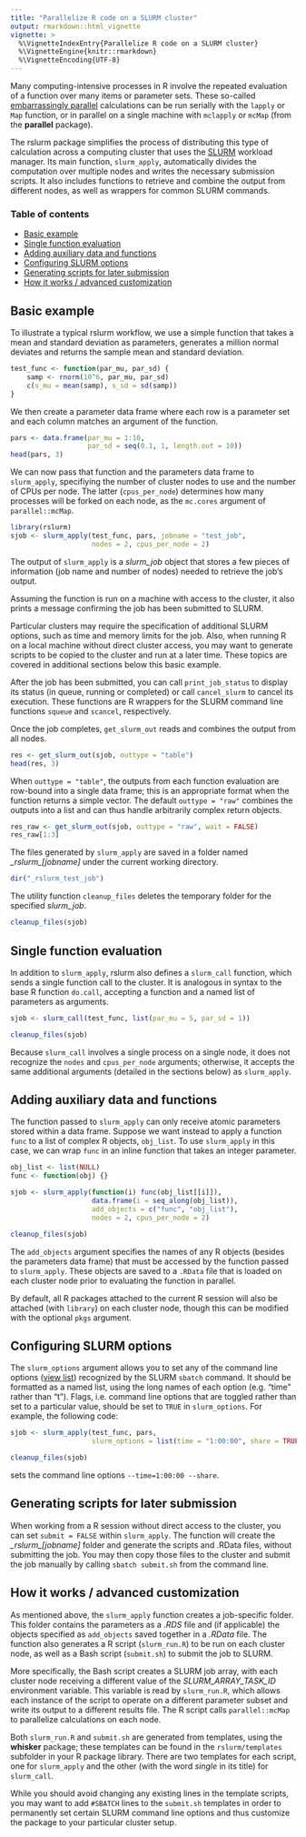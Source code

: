 ```yaml
---
title: "Parallelize R code on a SLURM cluster"
output: rmarkdown::html_vignette
vignette: >
  %\VignetteIndexEntry{Parallelize R code on a SLURM cluster}
  %\VignetteEngine{knitr::rmarkdown}
  %\VignetteEncoding{UTF-8}
---
```


Many computing-intensive processes in R involve the repeated evaluation of 
a function over many items or parameter sets. These so-called 
[embarrassingly parallel](https://en.wikipedia.org/wiki/Embarrassingly_parallel)
calculations can be run serially with the `lapply` or `Map` function, or in parallel
on a single machine with `mclapply` or `mcMap` (from the **parallel** package).

The rslurm package simplifies the process of distributing this type of calculation
across a computing cluster that uses the [SLURM](http://slurm.schedmd.com/) 
workload manager. Its main function, `slurm_apply`, automatically divides the
computation over multiple nodes and writes the necessary submission scripts.
It also includes functions to retrieve and combine the output from different nodes,
as well as wrappers for common SLURM commands.

### Table of contents

- [Basic example](#basic-example)
- [Single function evaluation](#single-function-evaluation)
- [Adding auxiliary data and functions](#adding-auxiliary-data-and-functions)
- [Configuring SLURM options](#configuring-slurm-options)
- [Generating scripts for later submission](#generating-scripts-for-later-submission)
- [How it works / advanced customization](#how-it-works-advanced-customization)


## Basic example

To illustrate a typical rslurm workflow, we use a simple function that takes
a mean and standard deviation as parameters, generates a million normal deviates
and returns the sample mean and standard deviation.

```r
test_func <- function(par_mu, par_sd) {
    samp <- rnorm(10^6, par_mu, par_sd)
    c(s_mu = mean(samp), s_sd = sd(samp))
}
```

We then create a parameter data frame where each row is a parameter set and each
column matches an argument of the function.

```r
pars <- data.frame(par_mu = 1:10,
                   par_sd = seq(0.1, 1, length.out = 10))
head(pars, 3)
```

We can now pass that function and the parameters data frame to `slurm_apply`,
specifiying the number of cluster nodes to use and the number of CPUs per node.
The latter (`cpus_per_node`) determines how many processes will be forked on
each node, as the `mc.cores` argument of `parallel::mcMap`. 
```r
library(rslurm)
sjob <- slurm_apply(test_func, pars, jobname = "test_job", 
                    nodes = 2, cpus_per_node = 2)
```
The output of `slurm_apply` is a *slurm_job* object that stores a few pieces of 
information (job name and number of nodes) needed to retrieve the job's output. 

Assuming the function is run on a machine with access to the cluster, it also 
prints a message confirming the job has been submitted to SLURM.

Particular clusters may require the specification of additional SLURM options,
such as time and memory limits for the job. Also, when running R on a local
machine without direct cluster access, you may want to generate scripts to be
copied to the cluster and run at a later time. These topics are covered in
additional sections below this basic example.

After the job has been submitted, you can call `print_job_status` to display its
status (in queue, running or completed) or call `cancel_slurm` to cancel its
execution. These functions are R wrappers for the SLURM command line functions
`squeue` and `scancel`, respectively.

Once the job completes, `get_slurm_out` reads and combines the output from all
nodes.
```r
res <- get_slurm_out(sjob, outtype = "table")
head(res, 3)
```

When `outtype = "table"`, the outputs from each function evaluation are 
row-bound into a single data frame; this is an appropriate format when the 
function returns a simple vector. The default `outtype = "raw"` combines the
outputs into a list and can thus handle arbitrarily complex return objects.

```r
res_raw <- get_slurm_out(sjob, outtype = "raw", wait = FALSE)
res_raw[1:3]
```

The files generated by `slurm_apply` are saved in a folder named
*\_rslurm_[jobname]* under the current working directory.

```r
dir("_rslurm_test_job")
```

The utility function `cleanup_files` deletes the temporary folder for the
specified *slurm_job*.

```r
cleanup_files(sjob)
```


## Single function evaluation

In addition to `slurm_apply`, rslurm also defines a `slurm_call` function, which
sends a single function call to the cluster. It is analogous in syntax to the 
base R function `do.call`, accepting a function and a named list of parameters
as arguments.

```r
sjob <- slurm_call(test_func, list(par_mu = 5, par_sd = 1))
```
```r
cleanup_files(sjob)
```

Because `slurm_call` involves a single process on a single node, it does not
recognize the `nodes` and `cpus_per_node` arguments; otherwise, it accepts the
same additional arguments (detailed in the sections below) as `slurm_apply`.


## Adding auxiliary data and functions

The function passed to `slurm_apply` can only receive atomic parameters stored 
within a data frame. Suppose we want instead to apply a function `func` to a list
of complex R objects, `obj_list`. To use `slurm_apply` in this case, we can wrap 
`func` in an inline function that takes an integer parameter.

```r
obj_list <- list(NULL)
func <- function(obj) {}
```
```r
sjob <- slurm_apply(function(i) func(obj_list[[i]]), 
                    data.frame(i = seq_along(obj_list)),
                    add_objects = c("func", "obj_list"),
                    nodes = 2, cpus_per_node = 2)
```
```r
cleanup_files(sjob)
```

The `add_objects` argument specifies the names of any R objects (besides the 
parameters data frame) that must be accessed by the function passed to 
`slurm_apply`. These objects are saved to a `.RData` file that is loaded
on each cluster node prior to evaluating the function in parallel.

By default, all R packages attached to the current R session will also be 
attached (with `library`) on each cluster node, though this can be modified with
the optional `pkgs` argument.


## Configuring SLURM options

The `slurm_options` argument allows you to set any of the command line 
options ([view list](http://slurm.schedmd.com/sbatch.html)) recognized by the 
SLURM `sbatch` command. It should be formatted as a named list, using the long
names of each option (e.g. "time" rather than "t"). Flags, i.e. command line 
options that are toggled rather than set to a particular value, should be set to
`TRUE` in `slurm_options`. For example, the following code:
```r
sjob <- slurm_apply(test_func, pars, 
                    slurm_options = list(time = "1:00:00", share = TRUE))
```
```r
cleanup_files(sjob)
```
sets the command line options `--time=1:00:00 --share`.


## Generating scripts for later submission

When working from a R session without direct access to the cluster, you can set
`submit = FALSE` within `slurm_apply`. The function will create the
*\_rslurm\_[jobname]* folder and generate the scripts and .RData files, without
submitting the job. You may then copy those files to the cluster and submit the
job manually by calling `sbatch submit.sh` from the command line.


## How it works / advanced customization

As mentioned above, the `slurm_apply` function creates a job-specific folder. 
This folder contains the parameters as a *.RDS* file and (if applicable) the objects
specified as `add_objects` saved together in a *.RData* file. The function also
generates a R script (`slurm_run.R`) to be run on each cluster node, as well
as a Bash script (`submit.sh`) to submit the job to SLURM.

More specifically, the Bash script creates a SLURM job array, with each cluster
node receiving a different value of the *SLURM\_ARRAY\_TASK\_ID* environment
variable. This variable is read by `slurm_run.R`, which allows each instance of
the script to operate on a different parameter subset and write its output to
a different results file. The R script calls `parallel::mcMap` to parallelize
calculations on each node.

Both `slurm_run.R` and `submit.sh` are generated from templates, using the
**whisker** package; these templates can be found in the `rslurm/templates`
subfolder in your R package library. There are two templates for each script,
one for `slurm_apply` and the other (with the word *single* in its title) for
`slurm_call`. 

While you should avoid changing any existing lines in the template scripts, you
may want to add `#SBATCH` lines to the `submit.sh` templates in order to
permanently set certain SLURM command line options and thus customize the package
to your particular cluster setup.